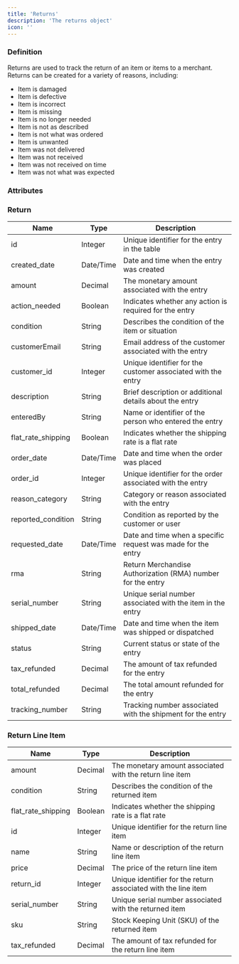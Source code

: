 ```yaml
---
title: 'Returns'
description: 'The returns object'
icon: ''
---
```


### Definition 

Returns are used to track the return of an item or items to a merchant. Returns can be created for a variety of reasons, including:

* Item is damaged
* Item is defective
* Item is incorrect
* Item is missing
* Item is no longer needed
* Item is not as described
* Item is not what was ordered
* Item is unwanted
* Item was not delivered
* Item was not received
* Item was not received on time
* Item was not what was expected

### Attributes

### Return

| Name                 | Type      | Description                                                  |
| -------------------- | --------- | ------------------------------------------------------------ |
| id                   | Integer   | Unique identifier for the entry in the table                 |
| created\_date        | Date/Time | Date and time when the entry was created                     |
| amount               | Decimal   | The monetary amount associated with the entry                |
| action\_needed       | Boolean   | Indicates whether any action is required for the entry       |
| condition            | String    | Describes the condition of the item or situation             |
| customerEmail        | String    | Email address of the customer associated with the entry      |
| customer\_id         | Integer   | Unique identifier for the customer associated with the entry |
| description          | String    | Brief description or additional details about the entry      |
| enteredBy            | String    | Name or identifier of the person who entered the entry       |
| flat\_rate\_shipping | Boolean   | Indicates whether the shipping rate is a flat rate           |
| order\_date          | Date/Time | Date and time when the order was placed                      |
| order\_id            | Integer   | Unique identifier for the order associated with the entry    |
| reason\_category     | String    | Category or reason associated with the entry                 |
| reported\_condition  | String    | Condition as reported by the customer or user                |
| requested\_date      | Date/Time | Date and time when a specific request was made for the entry |
| rma                  | String    | Return Merchandise Authorization (RMA) number for the entry  |
| serial\_number       | String    | Unique serial number associated with the item in the entry   |
| shipped\_date        | Date/Time | Date and time when the item was shipped or dispatched        |
| status               | String    | Current status or state of the entry                         |
| tax\_refunded        | Decimal   | The amount of tax refunded for the entry                     |
| total\_refunded      | Decimal   | The total amount refunded for the entry                      |
| tracking\_number     | String    | Tracking number associated with the shipment for the entry   |

### Return Line Item

| Name                 | Type    | Description                                                    |
| -------------------- | ------- | -------------------------------------------------------------- |
| amount               | Decimal | The monetary amount associated with the return line item       |
| condition            | String  | Describes the condition of the returned item                   |
| flat\_rate\_shipping | Boolean | Indicates whether the shipping rate is a flat rate             |
| id                   | Integer | Unique identifier for the return line item                     |
| name                 | String  | Name or description of the return line item                    |
| price                | Decimal | The price of the return line item                              |
| return\_id           | Integer | Unique identifier for the return associated with the line item |
| serial\_number       | String  | Unique serial number associated with the returned item         |
| sku                  | String  | Stock Keeping Unit (SKU) of the returned item                  |
| tax\_refunded        | Decimal | The amount of tax refunded for the return line item            |
